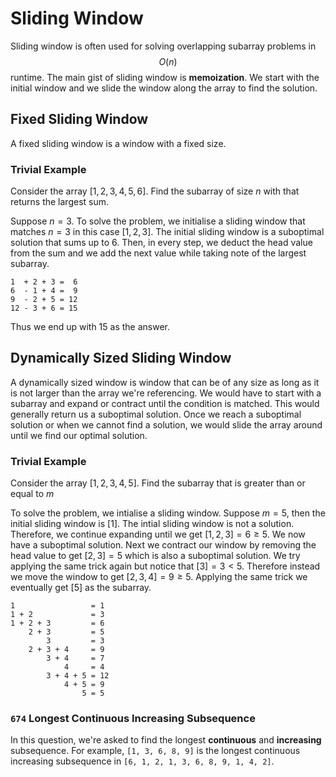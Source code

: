 # Sliding Window

Sliding window is often used for solving overlapping subarray problems in 
$$O(n)$$ runtime. The main gist of sliding window is **memoization**. We start
with the initial window and we slide the window along the array to find the
solution.

## Fixed Sliding Window

A fixed sliding window is a window with a fixed size.

### Trivial Example

Consider the array $\left[1, 2, 3, 4, 5, 6 \right]$. Find the subarray of size
$n$ with that returns the largest sum.

Suppose $n = 3$. To solve the problem, we initialise a sliding window that
matches $n = 3$ in this case $\left[ 1, 2, 3 \right]$. The initial sliding
window is a suboptimal solution that sums up to $6$. Then, in every step, we
deduct the head value from the sum and we add the next value while taking note
of the largest subarray.

```
1  + 2 + 3 =  6
6  - 1 + 4 =  9
9  - 2 + 5 = 12
12 - 3 + 6 = 15
```

Thus we end up with 15 as the answer.

## Dynamically Sized Sliding Window

A dynamically sized window is window that can be of any size as long as it is
not larger than the array we're referencing. We would have to start with a
subarray and expand or contract until the condition is matched. This would
generally return us a suboptimal solution. Once we reach a suboptimal solution
or when we cannot find a solution, we would slide the array around until we find
our optimal solution.

### Trivial Example

Consider the array $\left[1, 2, 3, 4, 5 \right]$. Find the subarray that is
greater than or equal to $m$

To solve the problem, we intialise a sliding window. Suppose $m = 5$, then the
initial sliding window is $\left[ 1 \right]$. The intial sliding window is not a
solution. Therefore, we continue expanding until we get
$\left[ 1, 2, 3 \right] = 6 \ge 5$. We now have a suboptimal solution. Next we
contract our window by removing the head value to get $\left[ 2, 3 \right] = 5$
which is also a suboptimal solution. We try applying the same trick again but
notice that $\left[ 3 \right] = 3 < 5$. Therefore instead we move the window to
get $\left[ 2, 3, 4 \right] = 9 \ge 5$. Applying the same trick we eventually
get $\left[ 5 \right]$ as the subarray.

```
1                 = 1
1 + 2             = 3
1 + 2 + 3         = 6
    2 + 3         = 5
        3         = 3
    2 + 3 + 4     = 9
        3 + 4     = 7
            4     = 4
        3 + 4 + 5 = 12
            4 + 5 = 9
                5 = 5
```

### `674` Longest Continuous Increasing Subsequence

In this question, we're asked to find the longest **continuous** and
**increasing** subsequence. For example, `[1, 3, 6, 8, 9]` is the longest
continuous increasing subsequence in `[6, 1, 2, 1, 3, 6, 8, 9, 1, 4, 2]`.

